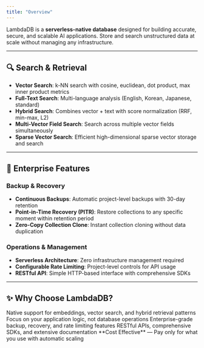 ```yaml
---
title: "Overview"
---
```


LambdaDB is a **serverless-native database** designed for building accurate, secure, and scalable AI applications. Store and search unstructured data at scale without managing any infrastructure.

---

## 🔍 Search & Retrieval

- **Vector Search**: k-NN search with cosine, euclidean, dot product, max inner product metrics
- **Full-Text Search**: Multi-language analysis (English, Korean, Japanese, standard)
- **Hybrid Search**: Combines vector + text with score normalization (RRF, min-max, L2)
- **Multi-Vector Field Search**: Search across multiple vector fields simultaneously
- **Sparse Vector Search**: Efficient high-dimensional sparse vector storage and search

--- 

## 🏢 Enterprise Features

### Backup & Recovery
- **Continuous Backups**: Automatic project-level backups with 30-day retention
- **Point-in-Time Recovery (PITR)**: Restore collections to any specific moment within retention period
- **Zero-Copy Collection Clone**: Instant collection cloning without data duplication

### Operations & Management
- **Serverless Architecture**: Zero infrastructure management required
- **Configurable Rate Limiting**: Project-level controls for API usage
- **RESTful API**: Simple HTTP-based interface with comprehensive SDKs

---

## ✨ Why Choose LambdaDB?

<CardGroup cols={2}>
  <Card title="🤖 Built for AI" color="#667eea">
    Native support for embeddings, vector search, and hybrid retrieval patterns
  </Card>
  <Card title="⚡ Serverless-First" color="#764ba2">  
    Focus on your application logic, not database operations
  </Card>
  <Card title="🛡️ Production Ready" color="#f093fb">
    Enterprise-grade backup, recovery, and rate limiting features
  </Card>
  <Card title="👨‍💻 Developer Friendly" color="#f5576c">
    RESTful APIs, comprehensive SDKs, and extensive documentation
  </Card>
</CardGroup>

<Note>
**Cost Effective** — Pay only for what you use with automatic scaling
</Note>